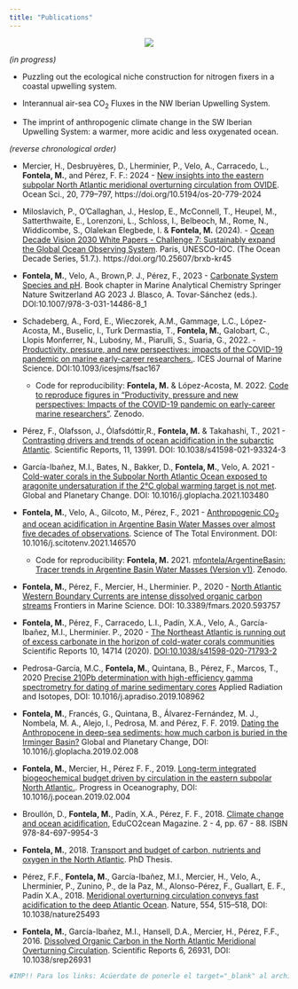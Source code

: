 ```yaml
---
title: "Publications"
---
```


<p align="center">
![](MarcosFontela_CVweb.jpeg)
</p>


*(in progress)*


- Puzzling out the ecological niche construction for nitrogen fixers in a coastal upwelling system.


- Interannual air-sea CO~2~ Fluxes in the NW Iberian Upwelling System.


- The imprint of anthropogenic climate change in the SW Iberian Upwelling System: a warmer, more acidic and less oxygenated ocean. 

*(reverse chronological order)*


- Mercier, H., Desbruyères, D., Lherminier, P., Velo, A., Carracedo, L., **Fontela, M.**, and Pérez, F. F.: 2024 - [New insights into the eastern subpolar North Atlantic meridional overturning circulation from OVIDE](https://os.copernicus.org/articles/20/779/2024/){target="_blank"}. Ocean Sci., 20, 779–797, https://doi.org/10.5194/os-20-779-2024


- Miloslavich, P., O’Callaghan, J., Heslop, E., McConnell, T., Heupel, M., Satterthwaite, E., Lorenzoni, L., Schloss, I., Belbeoch, M., Rome, N., Widdicombe, S., Olalekan Elegbede, I. & **Fontela, M.** (2024). - [Ocean Decade Vision 2030 White Papers - Challenge 7: Sustainably expand the Global Ocean Observing System](https://unesdoc.unesco.org/ark:/48223/pf0000390124.locale=en){target="_blank"}. Paris, UNESCO-IOC. (The Ocean Decade Series, 51.7.). https://doi.org/10.25607/brxb-kr45



- **Fontela, M.**, Velo, A., Brown,P. J., Pérez, F., 2023 - [Carbonate System Species and pH](https://link.springer.com/chapter/10.1007/978-3-031-14486-8_1){target="_blank"}. Book chapter in Marine Analytical Chemistry Springer Nature Switzerland AG 2023 J. Blasco, A. Tovar-Sánchez (eds.). DOI:10.1007/978-3-031-14486-8_1

-   Schadeberg, A., Ford, E., Wieczorek, A.M., Gammage, L.C., López-Acosta, M., Buselic, I., Turk Dermastia, T., **Fontela, M.**, Galobart, C., Llopis Monferrer, N., Lubośny, M., Piarulli, S., Suaria, G., 2022. - [Productivity, pressure, and new perspectives: impacts of the COVID-19 pandemic on marine early-career researchers.](https://academic.oup.com/icesjms/advance-article/doi/10.1093/icesjms/fsac167/6748269){target="_blank"}. ICES Journal of Marine Science. DOI:10.1093/icesjms/fsac167

    -   Code for reproducibility: **Fontela, M.** & López-Acosta, M. 2022. [Code to reproduce figures in "Productivity, pressure and new perspectives: Impacts of the COVID-19 pandemic on early-career marine researchers"](https://zenodo.org/record/6656133){target="_blank"}. Zenodo.


-   Pérez, F., Olafsson, J., Ólafsdóttir,R., **Fontela, M.** & Takahashi, T., 2021 - [Contrasting drivers and trends of ocean acidification in the subarctic Atlantic](https://www.nature.com/articles/s41598-021-93324-3){target="_blank"}. Scientific Reports, 11, 13991. DOI: 10.1038/s41598-021-93324-3

-   García-Ibañez, M.I., Bates, N., Bakker, D., **Fontela, M.**, Velo, A. 2021 - [Cold-water corals in the Subpolar North Atlantic Ocean exposed to aragonite undersaturation if the 2°C global warming target is not met](https://www.sciencedirect.com/science/article/pii/S0921818121000655){target="_blank"}. Global and Planetary Change. DOI: 10.1016/j.gloplacha.2021.103480

-   **Fontela, M.**, Velo, A., Gilcoto, M., Pérez, F., 2021 - [Anthropogenic CO~2~ and ocean acidification in Argentine Basin Water Masses over almost five decades of observations](https://www.sciencedirect.com/science/article/pii/S0048969721016387){target="_blank"}. Science of The Total Environment. DOI: 10.1016/j.scitotenv.2021.146570

    -   Code for reproducibility: **Fontela, M.** 2021. [mfontela/ArgentineBasin: Tracer trends in Argentine Basin Water Masses (Version v1)](https://zenodo.org/record/4589961){target="_blank"}. Zenodo.

-   **Fontela, M.**, Pérez, F., Mercier, H., Lherminier. P., 2020 - [North Atlantic Western Boundary Currents are intense dissolved organic carbon streams](https://www.frontiersin.org/articles/10.3389/fmars.2020.593757){target="_blank"} Frontiers in Marine Science. DOI: 10.3389/fmars.2020.593757

-   **Fontela, M.**, Pérez, F., Carracedo, L.I., Padín, X.A., Velo, A., García-Ibañez, M.I., Lherminier. P., 2020 - [The Northeast Atlantic is running out of excess carbonate in the horizon of cold-water corals communities](https://www.nature.com/articles/s41598-020-71793-2){target="_blank"} Scientific Reports 10, 14714 (2020). <DOI:10.1038/s41598-020-71793-2>

-   Pedrosa-García, M.C., **Fontela, M.**, Quintana, B., Pérez, F., Marcos, T., 2020 [Precise 210Pb determination with high-efficiency gamma spectrometry for dating of marine sedimentary cores](https://www.sciencedirect.com/science/article/abs/pii/S096980431930541X){target="_blank"} Applied Radiation and Isotopes, DOI: 10.1016/j.apradiso.2019.108962

-   **Fontela, M.**, Francés, G., Quintana, B., Álvarez-Fernández, M. J., Nombela, M. A., Alejo, I., Pedrosa, M. and Pérez, F. F. 2019. [Dating the Anthropocene in deep-sea sediments: how much carbon is buried in the Irminger Basin?](https://www.sciencedirect.com/science/article/pii/S0921818118302169){target="_blank"} Global and Planetary Change, DOI: 10.1016/j.gloplacha.2019.02.008

-   **Fontela, M.**, Mercier, H., Pérez F. F., 2019. [Long-term integrated biogeochemical budget driven by circulation in the eastern subpolar North Atlantic.](https://www.sciencedirect.com/science/article/pii/S0079661118302660){target="_blank"}. Progress in Oceanography, DOI: 10.1016/j.pocean.2019.02.004

-   Broullón, D., **Fontela, M.**, Padín, X.A., Pérez, F. F., 2018. [Climate change and ocean acidification](http://magazine.educo2cean.org/wp-content/uploads/sites/2/2018/10/CLIMATE-CHANGE-AND-OCEAN-ACIDIFICATION-.pdf){target="_blank"}, EduCO2cean Magazine. 2 - 4, pp. 67 - 88. ISBN 978-84-697-9954-3

-   **Fontela, M.**, 2018. [Transport and budget of carbon, nutrients and oxygen in the North Atlantic](http://digital.csic.es/handle/10261/165428){target="_blank"}. PhD Thesis.

-   Pérez, F.F., **Fontela, M.**, García-Ibañez, M.I., Mercier, H., Velo, A., Lherminier, P., Zunino, P., de la Paz, M., Alonso-Pérez, F., Guallart, E. F., Padín X.A., 2018. [Meridional overturning circulation conveys fast acidification to the deep Atlantic Ocean](https://www.nature.com/articles/nature25493){target="_blank"}. Nature, 554, 515--518, DOI: 10.1038/nature25493

-   **Fontela, M.**, García-Ibañez, M.I., Hansell, D.A., Mercier, H., Pérez, F.F., 2016. [Dissolved Organic Carbon in the North Atlantic Meridional Overturning Circulation](https://www.nature.com/articles/srep26931){target="_blank"}. Scientific Reports 6, 26931, DOI: 10.1038/srep26931

```r
#IMP!! Para los links: Acúerdate de ponerle el target="_blank" al archivo .html que te genera luego si quieres que no te fusile la puta ventana. Ponerlo justo después del link, ejemplo <a href="https://www.nature.com/articles/srep26931" target="_blank">
```
